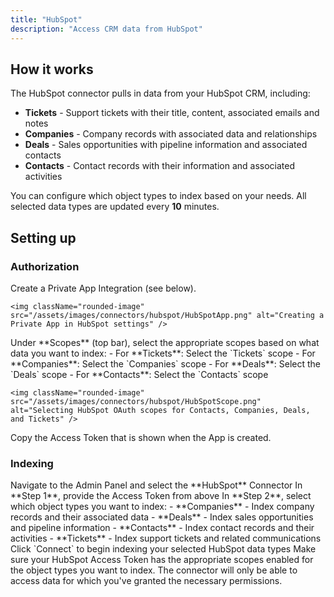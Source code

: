 ```yaml
---
title: "HubSpot"
description: "Access CRM data from HubSpot"
---
```


## How it works

The HubSpot connector pulls in data from your HubSpot CRM, including:
- **Tickets** - Support tickets with their title, content, associated emails and notes
- **Companies** - Company records with associated data and relationships
- **Deals** - Sales opportunities with pipeline information and associated contacts
- **Contacts** - Contact records with their information and associated activities

You can configure which object types to index based on your needs.
All selected data types are updated every **10** minutes.

## Setting up

### Authorization

<Steps>
  <Step title="Create Private App">
    Create a Private App Integration (see below).

    <img className="rounded-image" src="/assets/images/connectors/hubspot/HubSpotApp.png" alt="Creating a Private App in HubSpot settings" />
  </Step>

  <Step title="Select scopes">
    Under **Scopes** (top bar), select the appropriate scopes based on what data you want to index:
    - For **Tickets**: Select the `Tickets` scope
    - For **Companies**: Select the `Companies` scope
    - For **Deals**: Select the `Deals` scope
    - For **Contacts**: Select the `Contacts` scope

    <img className="rounded-image" src="/assets/images/connectors/hubspot/HubSpotScope.png" alt="Selecting HubSpot OAuth scopes for Contacts, Companies, Deals, and Tickets" />
  </Step>

  <Step title="Copy Access Token">
    Copy the Access Token that is shown when the App is created.
  </Step>
</Steps>

### Indexing

<Steps>
  <Step title="Open HubSpot connector">
    Navigate to the Admin Panel and select the **HubSpot** Connector
  </Step>

  <Step title="Enter Access Token">
    In **Step 1**, provide the Access Token from above
  </Step>

  <Step title="Choose object types">
    In **Step 2**, select which object types you want to index:
    - **Companies** - Index company records and their associated data
    - **Deals** - Index sales opportunities and pipeline information
    - **Contacts** - Index contact records and their activities
    - **Tickets** - Index support tickets and related communications
  </Step>

  <Step title="Start indexing">
    Click `Connect` to begin indexing your selected HubSpot data types
  </Step>
</Steps>

<Note>
  Make sure your HubSpot Access Token has the appropriate scopes enabled for the object types you want to index.
  The connector will only be able to access data for which you've granted the necessary permissions.
</Note>
